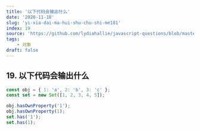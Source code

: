 ```yaml
---
title: '以下代码会输出什么'
date: '2020-11-18'
slug: 'yi-xia-dai-ma-hui-shu-chu-shi-me181'
index: 19
source: 'https://github.com/lydiahallie/javascript-questions/blob/master/zh-CN/README-zh_CN.md#24-%E8%BE%93%E5%87%BA%E6%98%AF%E4%BB%80%E4%B9%88'
tags:
    - 对象
draft: false
---
```


## 19. 以下代码会输出什么

```js
const obj = { 1: 'a', 2: 'b', 3: 'c' };
const set = new Set([1, 2, 3, 4, 5]);

obj.hasOwnProperty('1');
obj.hasOwnProperty(1);
set.has('1');
set.has(1);
```
